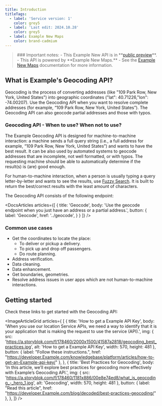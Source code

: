 ---
title: Introduction
titleTags:
  - label: 'Service version: 1'
    color: grey5
  - label: 'Last edit: 2024.10.28'
    color: grey5
  - label: Example New Maps
    color: brand-cadmium
---

<Blockquote type="announcement" hasIcon>
### Important notes:
- This Example New API is in **<a href="https://developer.Example.com/public-preview">public preview</a>**.
- This API is powered by **Example New Maps.**
- See the <a href="/Example-New-maps/documentation/introduction">Example New Maps</a> documentation for more information.
</Blockquote>  

## What is Example's Geocoding API?  

Geocoding is the process of converting addresses (like "109 Park Row, New York, United States") into geographic coordinates ("lat": 40.71226,"lon": -74.00207). 
Use the Geocoding API when you want to resolve complete addresses (for example, “109 Park Row, New York, United States”). 
The Geocoding API can also geocode partial addresses and those with typos.  

### Geocoding API - When to use? When not to use?  

The Example Geocoding API is designed for machine-to-machine interaction: a machine sends a full query string (i.e., a full address for example, “109 Park Row, New York, United States”) and wants to have the best result. It can be also used by automated systems to geocode addresses that are incomplete, not well formatted, or with typos. The requesting machine should be able to automatically determine if the result(s) is (are) good enough.  

For human-to-machine interaction, when a person is usually typing a query letter-by-letter and wants to see the results, use [Fuzzy Search](https://developer.Example.com/search-api/documentation/Example-New-maps/search-service/fuzzy-search). It is built to return the best/correct results with the least amount of characters.  

The Geocoding API consists of the following endpoint:  

<DocsArticles
  articles={[
    {
      title: 'Geocode',
      body: 'Use the geocode endpoint when you just have an address or a partial address.',
      button: {
        label: 'Geocode',
        href: '../geocode',
      }
    }
  ]}
/>  

### Common use cases  

- Get the coordinates to locate the place:
  - To deliver or pickup a delivery.
  - To pick up and drop off passengers.
  - Do route planning.
- Address verification.
- Data cleaning.
- Data enhancement.
- Get boundaries, geometries.
- Resolve address issues in user apps which are not human-to-machine interactions.  

## Getting started  

Check these links to get started with the Geocoding API:

<ImageArticleGrid  articles={
[
  {
    title: 'How to get a Example API Key',
    body: 'When you use our location Service APIs, we need a way to identify that it is your application that is making the request to use the service (API).',
    img: {
      src: 'https://a.storyblok.com/f/178460/2000x1500/41587a2818/geocoding_best_practices.jpg',
      alt: 'How to get a Example API Key',
      width: 570,
      height: 481
    },
    button: {
        label: "Follow these instructions.",
        href: "https://developer.Example.com/knowledgebase/platform/articles/how-to-get-an-Example-api-key/"
    },
  },
  {
    title: 'Best Practices for Geocoding',
    body: 'In this article, we’ll explore best practices for geocoding more effectively with Example’s Geocoding API.',
    img: {
      src: 'https://a.storyblok.com/f/178460/1181x886/00e8e74ed8/what_is_geocoding_-_hero_1.jpg',
      alt: 'Geocoding',
      width: 570,
      height: 481
    },
    button: {
      label: "Read this article",
      href: "https://developer.Example.com/blog/decoded/best-practices-geocoding/"
    },
  },
  ]} />  
